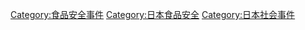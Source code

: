 [[Category:食品安全事件|Category:食品安全事件]]
[[Category:日本食品安全|Category:日本食品安全]]
[[Category:日本社会事件|Category:日本社会事件]]